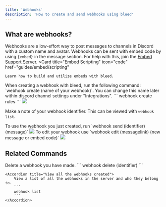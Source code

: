 ```yaml
---
title: 'Webhooks'
description: 'How to create and send webhooks using bleed'
---
```

## What are webhooks?
Webhooks are a low-effort way to post messages to channels in Discord with a custom name and avatar. 
<Info>Webhooks can be sent with embed code by using `{embed}` in the message section. For help with this, join the [Embed Support Server](https://discord.gg/embeds).</Info>
<Card
    title="Embed Scripting"
    icon="code"
    href="guides/embed/scripting"
  >
    Learn how to build and utilize embeds with bleed.
</Card>

<Steps> 
<Step title= "Create your Webhook">
When creating a webhook with bleed, run the following command: `webhook create (name of your webhook)`. You can change this name later within discord channel settings under "Integrations".
```
webhook create rules
```

<Frame type="glass" caption="Webhook Create">
  <img src="https://i.imgur.com/4Acd3D3.png"/>
</Frame>

<Warning>Make a note of your webhook identifier. This can be viewed with `webhook list`.</Warning> 

</Step>

<Step title= "How to use your webhook">
To use the webhook you just created, run `webhook send (identifier) (message)` 
<Frame type="glass" caption="Webhook Send">
  <img src="https://i.imgur.com/LRAtgxh.png"/>
</Frame>
</Step>

<Step title= "Edit your webhook">
To edit your webhook use `webhook edit (messagelink) (new message or embed code)`
<Frame type="glass" caption="Webhook Edit">
  <img src="https://i.imgur.com/9dpxJs4.png"/>
</Frame>
</Step>

</Steps>

## Related Commands 

<AccordionGroup>
    <Accordion title="Delete your webhook">
        Delete a webhook you have made.
        ```
        webhook delete (identifier)
        ```
    </Accordion>
    
    <Accordion title="View all the webhooks created">
        View a list of all the webhooks in the server and who they belong to.
        ```
        webhook list
        ```
    </Accordion>
</AccordionGroup>